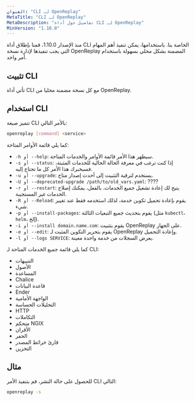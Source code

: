 ```yaml
---
العنوان: "CLI لـ OpenReplay"
MetaTitle: "CLI لـ OpenReplay"
MetaDescription: "تفاصيل حول أداة CLI لـ OpenReplay"
MinVersion: "1.10.0"
---
```


منذ الإصدار 1.10.0، قمنا بإطلاق أداة CLI الخاصة بنا. باستخدامها، يمكن تنفيذ أهم المهام التي يجب تنفيذها لإدارة نسخة OpenReplay المضمنة بشكل محلي بسهولة باستخدام أمر واحد.

## تثبيت CLI

تأتي أداة CLI مع كل نسخة مضمنة محليا من OpenReplay.

## استخدام CLI

تتميز صيغة CLI بالأمر التالي:


```bash 
openreplay [command] <service>
```


كما يلي قائمة الأوامر المتاحة:

- `-h أو --help`: سيظهر هذا الأمر قائمة الأوامر والخدمات المتاحة.
- `-s أو --status`: إذا كنت ترغب في معرفة الحالة الحالية للخدمات المثبتة، فسيخبرك هذا الأمر كل ما تحتاج إليه.
- `-u أو --upgrade`: يستخدم لترقية التثبيت إلى أحدث إصدار متاح.
- `-U أو --deprecated-upgrade /path/to/old_vars.yaml`: ????
- `-r أو --restart`: يتيح لك إعادة تشغيل جميع الخدمات. بالفعل، يمكنك إصلاح الخدمات غير المستجيبة.
- `-R أو --Reload`: يقوم بإعادة تحميل تكوين خدمة، لذلك استخدمه فقط عند تغيير شيء.
- `-p أو --install-packages`: يقوم بتحديث جميع التبعيات الثالثة (مثل `kubectl`، `helm`، إلخ).
- `-i أو --install domain.name.com`: يقوم بتثبيت OpenReplay على الجهاز.
- `-e أو --edit`: يقوم بتحرير التكوين المثبت لـ OpenReplay وإعادة التحميل.
- `-l أو --logs SERVICE`: يعرض السجلات من خدمة واحدة معينة.

كما يلي قائمة جميع الخدمات المتاحة لـ CLI:

- التنبيهات
- الأصول
- المساعدة
- Chalice
- قاعدة البيانات
- Ender
- الواجهة الأمامية
- التحليلات الحساسة
- HTTP
- التكاملات
- متحكم NGIX
- الأقران
- الحفر
- قارئ خرائط المصدر
- التخزين

## مثال

للحصول على حالة النشر، قم بتنفيذ الأمر CLI التالي:


```bash 
openreplay -s 
```

